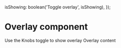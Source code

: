 
  isShowing: boolean('Toggle overlay', isShowing),
});

<Meta title="Core/Overlay" component={Overlay} decorators={[withKnobs]} />

# Overlay component

<Preview>
  <Story name="Example">
    <div>
      Use the Knobs toggle to show overlay
      <Overlay {...defaultProps(false)}>Overlay content</Overlay>
    </div>
  </Story>
</Preview>
